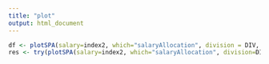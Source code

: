 ```yaml
---
title: "plot"
output: html_document
---
```


```r
df <- plotSPA(salary=index2, which="salaryAllocation", division = DIV, dataframe = TRUE)
res <- try(plotSPA(salary=index2, which="salaryAllocation", division=DIV, item=names(df)[j]), silent=TRUE)
```
